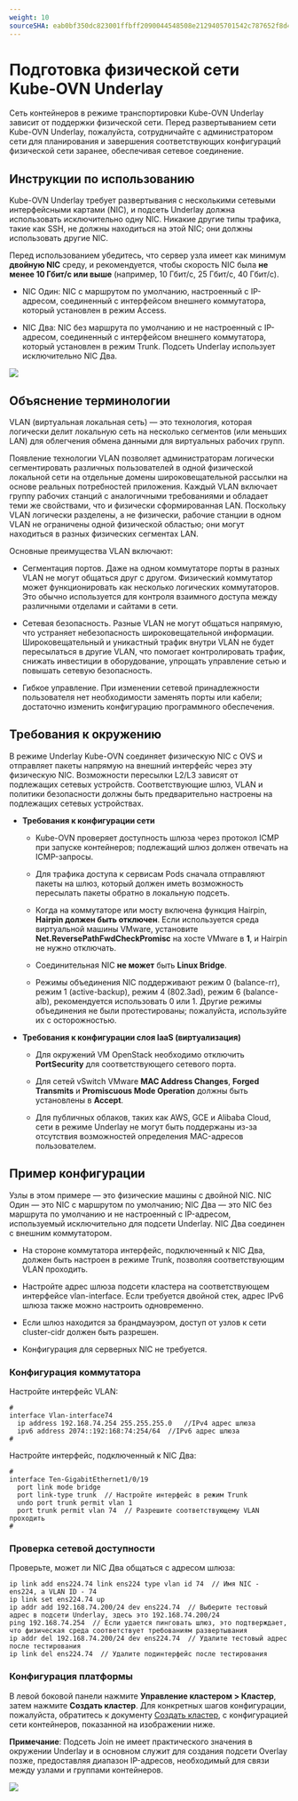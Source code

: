 ```yaml
---
weight: 10
sourceSHA: eab0bf350dc823001ffbff2090044548508e2129405701542c787652f8d4904e
---
```


# Подготовка физической сети Kube-OVN Underlay

Сеть контейнеров в режиме транспортировки Kube-OVN Underlay зависит от поддержки физической сети. Перед развертыванием сети Kube-OVN Underlay, пожалуйста, сотрудничайте с администратором сети для планирования и завершения соответствующих конфигураций физической сети заранее, обеспечивая сетевое соединение.

## Инструкции по использованию

Kube-OVN Underlay требует развертывания с несколькими сетевыми интерфейсными картами (NIC), и подсеть Underlay должна использовать исключительно одну NIC. Никакие другие типы трафика, такие как SSH, не должны находиться на этой NIC; они должны использовать другие NIC.

Перед использованием убедитесь, что сервер узла имеет как минимум **двойную NIC** среду, и рекомендуется, чтобы скорость NIC была **не менее 10 Гбит/с или выше** (например, 10 Гбит/с, 25 Гбит/с, 40 Гбит/с).

- NIC Один: NIC с маршрутом по умолчанию, настроенный с IP-адресом, соединенный с интерфейсом внешнего коммутатора, который установлен в режим Access.

- NIC Два: NIC без маршрута по умолчанию и не настроенный с IP-адресом, соединенный с интерфейсом внешнего коммутатора, который установлен в режим Trunk. Подсеть Underlay использует исключительно NIC Два.

![](../assets/ovnunderlay.png)

## Объяснение терминологии

VLAN (виртуальная локальная сеть) — это технология, которая логически делит локальную сеть на несколько сегментов (или меньших LAN) для облегчения обмена данными для виртуальных рабочих групп.

Появление технологии VLAN позволяет администраторам логически сегментировать различных пользователей в одной физической локальной сети на отдельные домены широковещательной рассылки на основе реальных потребностей приложения. Каждый VLAN включает группу рабочих станций с аналогичными требованиями и обладает теми же свойствами, что и физически сформированная LAN. Поскольку VLAN логически разделены, а не физически, рабочие станции в одном VLAN не ограничены одной физической областью; они могут находиться в разных физических сегментах LAN.

Основные преимущества VLAN включают:

- Сегментация портов. Даже на одном коммутаторе порты в разных VLAN не могут общаться друг с другом. Физический коммутатор может функционировать как несколько логических коммутаторов. Это обычно используется для контроля взаимного доступа между различными отделами и сайтами в сети.

- Сетевая безопасность. Разные VLAN не могут общаться напрямую, что устраняет небезопасность широковещательной информации. Широковещательный и уникастный трафик внутри VLAN не будет пересылаться в другие VLAN, что помогает контролировать трафик, снижать инвестиции в оборудование, упрощать управление сетью и повышать сетевую безопасность.

- Гибкое управление. При изменении сетевой принадлежности пользователя нет необходимости заменять порты или кабели; достаточно изменить конфигурацию программного обеспечения.

## Требования к окружению

В режиме Underlay Kube-OVN соединяет физическую NIC с OVS и отправляет пакеты напрямую на внешний интерфейс через эту физическую NIC. Возможности пересылки L2/L3 зависят от подлежащих сетевых устройств. Соответствующие шлюз, VLAN и политики безопасности должны быть предварительно настроены на подлежащих сетевых устройствах.

- **Требования к конфигурации сети**

  - Kube-OVN проверяет доступность шлюза через протокол ICMP при запуске контейнеров; подлежащий шлюз должен отвечать на ICMP-запросы.

  - Для трафика доступа к сервисам Pods сначала отправляют пакеты на шлюз, который должен иметь возможность пересылать пакеты обратно в локальную подсеть.

  - Когда на коммутаторе или мосту включена функция Hairpin, **Hairpin должен быть отключен**. Если используется среда виртуальной машины VMware, установите **Net.ReversePathFwdCheckPromisc** на хосте VMware в **1**, и Hairpin не нужно отключать.

  - Соединительная NIC **не может** быть **Linux Bridge**.

  - Режимы объединения NIC поддерживают режим 0 (balance-rr), режим 1 (active-backup), режим 4 (802.3ad), режим 6 (balance-alb), рекомендуется использовать 0 или 1. Другие режимы объединения не были протестированы; пожалуйста, используйте их с осторожностью.

- **Требования к конфигурации слоя IaaS (виртуализация)**

  - Для окружений VM OpenStack необходимо отключить **PortSecurity** для соответствующего сетевого порта.

  - Для сетей vSwitch VMware **MAC Address Changes**, **Forged Transmits** и **Promiscuous Mode Operation** должны быть установлены в **Accept**.

  - Для публичных облаков, таких как AWS, GCE и Alibaba Cloud, сети в режиме Underlay не могут быть поддержаны из-за отсутствия возможностей определения MAC-адресов пользователем.

## Пример конфигурации

Узлы в этом примере — это физические машины с двойной NIC. NIC Один — это NIC с маршрутом по умолчанию; NIC Два — это NIC без маршрута по умолчанию и не настроенный с IP-адресом, используемый исключительно для подсети Underlay. NIC Два соединен с внешним коммутатором.

- На стороне коммутатора интерфейс, подключенный к NIC Два, должен быть настроен в режиме Trunk, позволяя соответствующим VLAN проходить.

- Настройте адрес шлюза подсети кластера на соответствующем интерфейсе vlan-interface. Если требуется двойной стек, адрес IPv6 шлюза также можно настроить одновременно.

- Если шлюз находится за брандмауэром, доступ от узлов к сети cluster-cidr должен быть разрешен.

- Конфигурация для серверных NIC не требуется.

### Конфигурация коммутатора

Настройте интерфейс VLAN:

```
#
interface Vlan-interface74
  ip address 192.168.74.254 255.255.255.0   //IPv4 адрес шлюза
  ipv6 address 2074::192:168:74:254/64  //IPv6 адрес шлюза
#
```

Настройте интерфейс, подключенный к NIC Два:

```
#
interface Ten-GigabitEthernet1/0/19
  port link mode bridge
  port link-type trunk  // Настройте интерфейс в режим Trunk
  undo port trunk permit vlan 1
  port trunk permit vlan 74  // Разрешите соответствующему VLAN проходить
#
```

### Проверка сетевой доступности

Проверьте, может ли NIC Два общаться с адресом шлюза:

```
ip link add ens224.74 link ens224 type vlan id 74  // Имя NIC - ens224, а VLAN ID - 74
ip link set ens224.74 up
ip addr add 192.168.74.200/24 dev ens224.74  // Выберите тестовый адрес в подсети Underlay, здесь это 192.168.74.200/24
ping 192.168.74.254  // Если удается пинговать шлюз, это подтверждает, что физическая среда соответствует требованиям развертывания
ip addr del 192.168.74.200/24 dev ens224.74  // Удалите тестовый адрес после тестирования
ip link del ens224.74  // Удалите подинтерфейс после тестирования
```

### Конфигурация платформы

В левой боковой панели нажмите **Управление кластером > Кластер**, затем нажмите **Создать кластер**. Для конкретных шагов конфигурации, пожалуйста, обратитесь к документу [Создать кластер](), с конфигурацией сети контейнеров, показанной на изображении ниже.

**Примечание**: Подсеть Join не имеет практического значения в окружении Underlay и в основном служит для создания подсети Overlay позже, предоставляя диапазон IP-адресов, необходимый для связи между узлами и группами контейнеров.

![](../assets/ovnunderlayexample.png)
